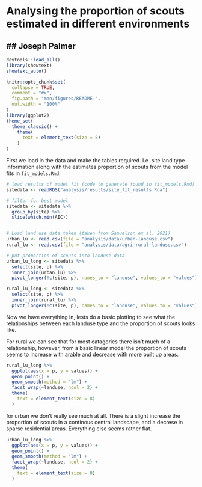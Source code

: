 # Analysing the proportion of scouts estimated in different environments
## Joseph Palmer
---

```r
devtools::load_all()
library(showtext)
showtext_auto()

knitr::opts_chunk$set(
  collapse = TRUE,
  comment = "#>",
  fig.path = "man/figures/README-",
  out.width = "100%"
)
library(ggplot2)
theme_set(
  theme_classic() +
    theme(
      text = element_text(size = 8)
    )
)
```

First we load in the data and make the tables required. I.e. site land type information along with the estimates proportion of scouts from the model fits in `fit_models.Rmd`.

```r
# load results of model fit (code to generate found in fit_models.Rmd)
sitedata <- readRDS("analysis/results/site_fit_results.Rda")

# filter for best model
sitedata <- sitedata %>%
  group_by(site) %>%
  slice(which.min(AIC))


# Load land use data taken (taken from Samuelson et al. 2021)
urban_lu <- read.csv(file = "analysis/data/urban-landuse.csv")
rural_lu <- read.csv(file = "analysis/data/agri-rural-landuse.csv")

# put proportion of scouts into landuse data
urban_lu_long <- sitedata %>%
  select(site, p) %>%
  inner_join(urban_lu) %>%
  pivot_longer(!c(site, p), names_to = "landuse", values_to = "values")

rural_lu_long <- sitedata %>%
  select(site, p) %>%
  inner_join(rural_lu) %>%
  pivot_longer(!c(site, p), names_to = "landuse", values_to = "values")
```

Now we have everything in, lests do a basic plotting to see what the relationships between each landuse type and the proportion of scouts looks like.


For rural we can see that for most catagories there isn't much of a relationship, however, from a basic linear model the proportion of scouts seems to increase with arable and decrease with more built up areas.

```r

rural_lu_long %>%
  ggplot(aes(x = p, y = values)) +
  geom_point() +
  geom_smooth(method = "lm") +
  facet_wrap(~landuse, ncol = 2) +
  theme(
    text = element_text(size = 8)
  )
```

for urban we don't really see much at all. There is a slight increase the proportion of scouts in a continous central landscape, and a decrese in sparse residential areas. Everything else seems rather flat.

```r

urban_lu_long %>%
  ggplot(aes(x = p, y = values)) +
  geom_point() +
  geom_smooth(method = "lm") +
  facet_wrap(~landuse, ncol = 2) +
  theme(
    text = element_text(size = 8)
  )
```
